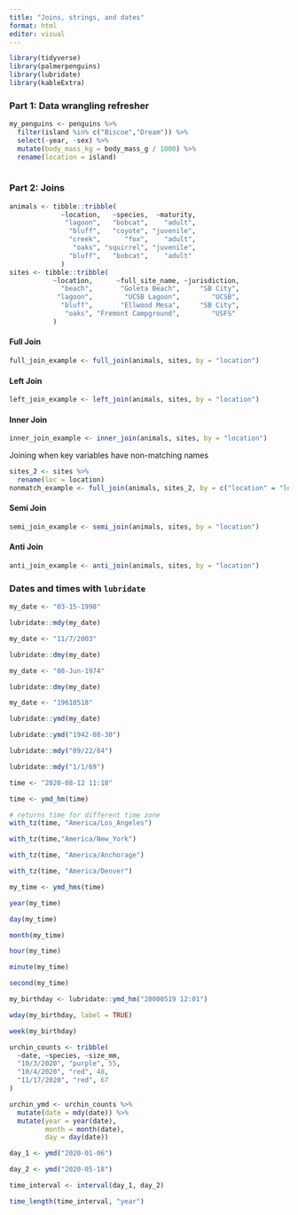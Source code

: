 ```yaml
---
title: "Joins, strings, and dates"
format: html
editor: visual
---
```


```r
library(tidyverse)
library(palmerpenguins)
library(lubridate)
library(kableExtra)
```

### Part 1: Data wrangling refresher

```r
my_penguins <- penguins %>% 
  filter(island %in% c("Biscoe","Dream")) %>%
  select(-year, -sex) %>%
  mutate(body_mass_kg = body_mass_g / 1000) %>%
  rename(location = island)
  
```

### Part 2: Joins

```r
animals <- tibble::tribble(
             ~location,   ~species,  ~maturity,
              "lagoon",   "bobcat",    "adult",
               "bluff",   "coyote", "juvenile",
               "creek",      "fox",    "adult",
                "oaks", "squirrel", "juvenile",
               "bluff",   "bobcat",    "adult"
             )
sites <- tibble::tribble(
           ~location,      ~full_site_name, ~jurisdiction,
             "beach",       "Goleta Beach",     "SB City",
            "lagoon",        "UCSB Lagoon",        "UCSB",
             "bluff",       "Ellwood Mesa",     "SB City",
              "oaks", "Fremont Campground",        "USFS"
           )

```

#### Full Join

```r
full_join_example <- full_join(animals, sites, by = "location") 
```

#### Left Join

```r
left_join_example <- left_join(animals, sites, by = "location") 
```

#### Inner Join

```r
inner_join_example <- inner_join(animals, sites, by = "location")
```

Joining when key variables have non-matching names

```r
sites_2 <- sites %>%
  rename(loc = location)
nonmatch_example <- full_join(animals, sites_2, by = c("location" = "loc"))
```

#### Semi Join

```r
semi_join_example <- semi_join(animals, sites, by = "location")
```

#### Anti Join

```r
anti_join_example <- anti_join(animals, sites, by = "location")
```

### Dates and times with `lubridate` 

```r
my_date <- "03-15-1998"

lubridate::mdy(my_date)

my_date <- "11/7/2003" 

lubridate::dmy(my_date)

my_date <- "08-Jun-1974"

lubridate::dmy(my_date)

my_date <- "19610518"

lubridate::ymd(my_date)
```

```r
lubridate::ymd("1942-08-30")

lubridate::mdy("09/22/84")

lubridate::mdy("1/1/69")
```

```r
time <- "2020-08-12 11:18"

time <- ymd_hm(time)
```

```r
# returns time for different time zone
with_tz(time, "America/Los_Angeles")

with_tz(time,"America/New_York")

with_tz(time, "America/Anchorage")

with_tz(time, "America/Denver")

my_time <- ymd_hms(time)

year(my_time)

day(my_time)

month(my_time)

hour(my_time)

minute(my_time)

second(my_time)
```

```r
my_birthday <- lubridate::ymd_hm("20000519 12:01")

wday(my_birthday, label = TRUE)

week(my_birthday)
```

```r
urchin_counts <- tribble(
  ~date, ~species, ~size_mm, 
  "10/3/2020", "purple", 55, 
  "10/4/2020", "red", 48,
  "11/17/2020", "red", 67
)

urchin_ymd <- urchin_counts %>% 
  mutate(date = mdy(date)) %>% 
  mutate(year = year(date), 
         month = month(date),
         day = day(date))
```

```r
day_1 <- ymd("2020-01-06") 

day_2 <- ymd("2020-05-18") 

time_interval <- interval(day_1, day_2) 

time_length(time_interval, "year")
```
